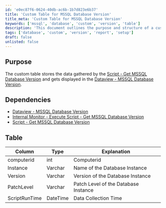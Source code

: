 ```yaml
---
id: 'e0ec87f6-0624-40db-ac6b-1b7d823e6b37'
title: 'Custom Table for MSSQL Database Version'
title_meta: 'Custom Table for MSSQL Database Version'
keywords: ['mssql', 'database', 'custom', 'version', 'table']
description: 'This document outlines the purpose and structure of a custom table that stores data gathered from the MSSQL database version script, including its dependencies and the data it collects.'
tags: ['database', 'custom', 'version', 'report', 'setup']
draft: false
unlisted: false
---
```

## Purpose

The custom table stores the data gathered by the [Script - Get MSSQL Database Version](https://proval.itglue.com/DOC-5078775-15161760) and gets displayed in the [Dataview - MSSQL Database Version](https://proval.itglue.com/DOC-5078775-15161865).

## Dependencies

- [Dataview - MSSQL Database Version](https://proval.itglue.com/DOC-5078775-15161865)
- [Internal Monitor - Execute Script - Get MSSQL Database Version](https://proval.itglue.com/DOC-5078775-15161763)
- [Script - Get MSSQL Database Version](https://proval.itglue.com/DOC-5078775-15161760)

## Table

| Column        | Type     | Explanation                          |
|---------------|----------|--------------------------------------|
| computerid    | int      | Computerid                           |
| Instance      | Varchar  | Name of the Database Instance        |
| Version       | Varchar  | Version of the Database Instance     |
| PatchLevel    | Varchar  | Patch Level of the Database Instance |
| ScriptRunTime | DateTime | Data Collection Time                 |











